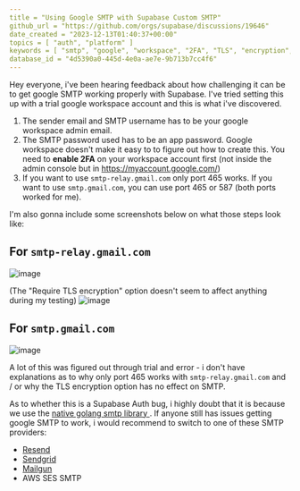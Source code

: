 ```yaml
---
title = "Using Google SMTP with Supabase Custom SMTP"
github_url = "https://github.com/orgs/supabase/discussions/19646"
date_created = "2023-12-13T01:40:37+00:00"
topics = [ "auth", "platform" ]
keywords = [ "smtp", "google", "workspace", "2FA", "TLS", "encryption", "port" ]
database_id = "4d5390a0-445d-4e0a-ae7e-9b713b7cc4f6"
---
```


Hey everyone, i've been hearing feedback about how challenging it can be to get google SMTP working properly with Supabase. I've tried setting this up with a trial google workspace account and this is what i've discovered.

1. The sender email and SMTP username has to be your google workspace admin email.
2. The SMTP password used has to be an app password. Google workspace doesn't make it easy to to figure out how to create this. You need to **enable 2FA** on your workspace account first (not inside the admin console but in https://myaccount.google.com/)
3. If you want to use `smtp-relay.gmail.com` only port 465 works. If you want to use `smtp.gmail.com`, you can use port 465 or 587 (both ports worked for me).

I'm also gonna include some screenshots below on what those steps look like:

## For `smtp-relay.gmail.com`

![image](/docs/img/troubleshooting/800448a1-0245-4a26-855f-3be8f44adf03.png)

(The "Require TLS encryption" option doesn't seem to affect anything during my testing)
![image](/docs/img/troubleshooting/5b55ddbc-abfc-4c66-a012-b8e4d23cd438.png)

## For `smtp.gmail.com`

![image](/docs/img/troubleshooting/ade24c85-50b5-47ca-a2ce-c3f77a0e128a.png)

A lot of this was figured out through trial and error - i don't have explanations as to why only port 465 works with `smtp-relay.gmail.com` and / or why the TLS encryption option has no effect on SMTP.

As to whether this is a Supabase Auth bug, i highly doubt that it is because we use the [native golang smtp library ](https://pkg.go.dev/net/smtp). If anyone still has issues getting google SMTP to work, i would recommend to switch to one of these SMTP providers:

- [Resend](https://resend.com/blog/how-to-configure-supabase-to-send-emails-from-your-domain)
- [Sendgrid](https://sendgrid.com/en-us)
- [Mailgun](https://www.mailgun.com/)
- AWS SES SMTP
